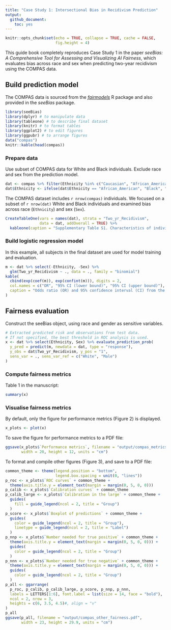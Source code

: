 ```yaml
---
title: "Case Study 1: Intersectional Bias in Recidivism Prediction"
output: 
  github_document:
    toc: yes
---
```


```r
knitr::opts_chunk$set(echo = TRUE, collapse = TRUE, cache = FALSE,
                      fig.height = 4)
```

This guide book completely reproduces Case Study 1 in the paper 
*seeBias: A Comprehensive Tool for Assessing and Visualizing AI Fairness*, 
which evaluates bias across race and sex when predicting two-year recidivism
using the COMPAS data.

## Build prediction model

The COMPAS data is sourced from the [*fairmodels*](https://fairmodels.drwhy.ai/)
R package and also provided in the *seeBias* package.

```r
library(seeBias)
library(dplyr) # to manipulate data
library(tableone) # to describe final dataset
library(knitr) # to format tables
library(ggplot2) # to edit figures
library(ggpubr) # to arrange figures
data("compas")
knitr::kable(head(compas))
```

### Prepare data

Use subset of COMPAS data for White and Black individuals. Exclude race and 
sex from the prediction model.

```r
dat <- compas %>% filter(Ethnicity %in% c("Caucasian", "African_American"))
dat$Ethnicity <- ifelse(dat$Ethnicity == "African_American", "Black", "White")
```

The COMPAS dataset includes `r nrow(compas)` individuals. We focused on a subset
of `r nrow(dat)` White and Black individuals and examined bias across race
(`Ethnicity`) and sex (`Sex`).

```r
CreateTableOne(vars = names(dat), strata = "Two_yr_Recidivism", 
               data = dat, addOverall = TRUE) %>% 
  kableone(caption = "Supplementary Table S1. Characteristics of individuals analyzed in the prediction of two-year recidivism.")
```

### Build logistic regression model

In this example, all subjects in the final dataset are used for model training
and evaluation.

```r
m <- dat %>% select(-Ethnicity, -Sex) %>% 
  glm(Two_yr_Recidivism ~ ., data = ., family = "binomial")
kable(
  cbind(exp(coef(m)), exp(confint(m))), digits = 2, 
  col.names = c("OR", "95% CI (lower bound)", "95% CI (upper bound)"), 
  caption = "Odds ratio (OR) and 95% confidence interval (CI) from the logistic regression model."
)
```

## Fairness evaluation

Construct the seeBias object, using race and gender as sensitive variables.

```r
# Extracted predicted risk and observations from test data.
# If not specified, the best threshold in ROC analysis is used.
x <- dat %>% select(Ethnicity, Sex) %>% evaluate_prediction_prob(
  y_pred = predict(m, newdata = dat, type = "response"), 
  y_obs = dat$Two_yr_Recidivism, y_pos = "1",
  sens_var = ., sens_var_ref = c("White", "Male")
)
```

### Compute fairness metrics

Table 1 in the manuscript:

```r
summary(x)
```

### Visualise fairness metrics

By default, only the figure for performance metrics (Figure 2) is displayed.

```r
x_plots <- plot(x)
```

To save the figure for performance metrics to a PDF file:

```r
ggsave(x_plots$`Performance metrics`, filename = "output/compas_metrics.pdf", 
       width = 20, height = 12, units = "cm")
```

To format and compile other figures (Figure 3), and save to a PDF file:

```r
common_theme <- theme(legend.position = "bottom", 
                      legend.box.spacing = unit(0, "lines"))
p_roc <- x_plots$`ROC curves` + common_theme + 
  theme(axis.title.y = element_text(margin = margin(0, 5, 0, 0)))
p_calib <- x_plots$`Calibration curves` + common_theme
p_calib_large <- x_plots$`Calibration in the large` + common_theme +
  guides(
    fill = guide_legend(ncol = 2, title = "Group")
  )
p_score <- x_plots$`Boxplot of predictions` + common_theme + 
  guides(
    color = guide_legend(ncol = 2, title = "Group"),
    linetype = guide_legend(ncol = 2, title = "Label")
  )
p_nnp <- x_plots$`Number needed for true positive` + common_theme + 
  theme(axis.title.y = element_text(margin = margin(0, 5, 0, 0))) + 
  guides(
    color = guide_legend(ncol = 2, title = "Group")
  )
p_nnn <- x_plots$`Number needed for true negative` + common_theme + 
  theme(axis.title.y = element_text(margin = margin(0, 5, 0, 0))) + 
  guides(
    color = guide_legend(ncol = 2, title = "Group")
  )
p_all <- ggarrange(
  p_roc, p_calib, p_calib_large, p_score, p_nnp, p_nnn,
  labels = LETTERS[1:6], font.label = list(size = 14, face = "bold"),
  ncol = 2, nrow = 3,
  heights = c(6, 3.5, 4.5)#, align = "v"
)
p_all
ggsave(p_all, filename = "output/compas_other_fairness.pdf", 
       width = 23, height = 29.9, units = "cm")
```
